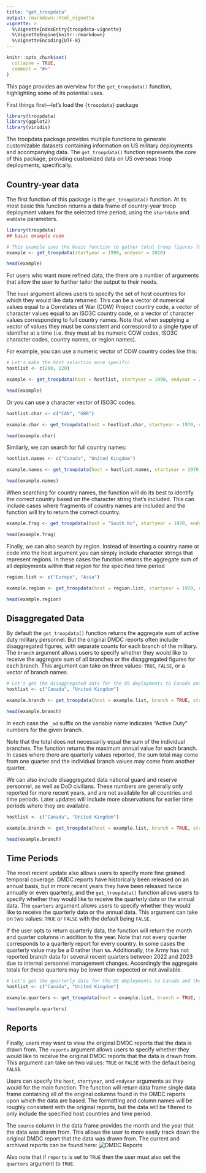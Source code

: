 ```yaml
---
title: "get_troopdata"
output: rmarkdown::html_vignette
vignette: >
  %\VignetteIndexEntry{troopdata-vignette}
  %\VignetteEngine{knitr::rmarkdown}
  %\VignetteEncoding{UTF-8}
---
```


```r
knitr::opts_chunk$set(
  collapse = TRUE,
  comment = "#>"
)

```

This page provides an overview for the `get_troopdata()` function, highlighting some of its potential uses.

First things first—let's load the `{troopdata}` package


```r
library(troopdata)
library(ggplot2)
library(viridis)
```

The troopdata package provides multiple functions to generate customizable datasets containing information on US military deployments and accompanying data. The `get_troopdata()` function represents the core of this package, providing customized data on US overseas troop deployments, specifically.


## Country-year data

The first function of this package is the `get_troopdata()` function. At its most basic this function returns a data frame of country-year troop deployment values for the selected time period, using the `startdate` and `enddate` parameters.

```r
library(troopdata)
## basic example code

# This example uses the basic function to gather total troop figures for all countries from 1990 to 2020
example <- get_troopdata(startyear = 1990, endyear = 2020)

head(example)

```


For users who want more refined data, the there are a number of arguments that allow the user to further tailor the output to their needs.

The `host` argument allows users to specify the set of host countries for which they would like data returned. This can be a vector of numerical values equal to a Correlates of War (COW) Project country code, a vector of character values equal to an ISO3C country code, or a vector of character values corresponding to full country names. Note that when supplying a vector of values they must be consistent and correspond to a single type of identifier at a time (i.e. they must all be numeric COW codes, ISO3C character codes, country names, or region names).

For example, you can use a numeric vector of COW country codes like this:

```r

# Let's make the host selection more specific
hostlist <- c(200, 220)

example <- get_troopdata(host = hostlist, startyear = 1990, endyear = 2020)

head(example)

```

Or you can use a character vector of ISO3C codes.

```r

hostlist.char <- c("CAN", "GBR")

example.char <- get_troopdata(host = hostlist.char, startyear = 1970, endyear = 2020)

head(example.char)

```

Similarly, we can search for full country names:

```r
hostlist.names <- c("Canada", "United Kingdom")

example.names <- get_troopdata(host = hostlist.names, startyear = 1970, endyear = 2020)

head(example.names)

```

When searching for country names, the function will do its best to identify the correct country based on the character string that's included. This can include cases where fragments of country names are included and the function will try to return the correct country. 

```r

example.frag <- get_troopdata(host = "South Ko", startyear = 1970, endyear = 2020)

head(example.frag)

```


Finally, we can also search by region. Instead of inserting a country name or code into the host argument you can simply include character strings that represent regions. In these cases the function returns the aggregate sum of all deployments within that region for the specified time period

```r

region.list <- c("Europe", "Asia")

example.region <- get_troopdata(host = region.list, startyear = 1970, endyear = 2020)

head(example.region)

```



## Disaggregated Data

By default the `get_troopdata()` function returns the aggregate sum of active duty military personnel. But the original DMDC reports often include disaggregated figures, with separate counts for each branch of the military. The `branch` argument allows users to specify whether they would like to receive the aggregate sum of all branches or the disaggregated figures for each branch. This argument can take on three values: `TRUE`, `FALSE`, or a vector of branch names. 

```r

# Let's get the disaggregated data for the US deployments to Canada and the UK
hostlist <- c("Canada", "United Kingdom")

example.branch <- get_troopdata(host = example.list, branch = TRUE, startyear = 1970, endyear = 2020)

head(example.branch)


```

In each case the `_ad` suffix on the variable name indicates "Active Duty" numbers for the given branch.

Note that the total does not necessarily equal the sum of the individual branches. The function returns the maximum annual value for each branch. In cases where there are quarterly values reported, the sum total may come from one quarter and the individual branch values may come from another quarter.

We can also include disaggregated data national guard and reserve personnel, as well as DoD civilians. These numbers are generally only reported for more recent years, and are not available for all countries and time periods. Later updates will include more observations for earlier time periods where they are available.

```r

hostlist <- c("Canada", "United Kingdom")

example.branch <- get_troopdata(host = example.list, branch = TRUE, startyear = 1970, endyear = 2020, guard_reserve = TRUE, civilians = TRUE)

head(example.branch)

```


## Time Periods

The most recent update also allows users to specify more fine grained temporal coverage. DMDC reports have historically been released on an annual basis, but in more recent years they have been released twice annually or even quarterly, and the `get_troopdata()` function allows users to specify whether they would like to receive the quarterly data or the annual data. The `quarters` argument allows users to specify whether they would like to receive the quarterly data or the annual data. This argument can take on two values: `TRUE` or `FALSE` with the default being `FALSE`. 

If the user opts to return quarterly data, the function will return the month and quarter columns in addition to the year. Note that not every quarter corresponds to a quarterly report for every country. In some cases the quarterly value may be a 0 rather than `NA`. Additionally, the Army has not reported branch data for several recent quarters between 2022 and 2023 due to internal personnel management changes. Accordingly the aggregate totals for these quarters may be lower than expected or not available. 



```r

# Let's get the quarterly data for the US deployments to Canada and the UK
hostlist <- c("Canada", "United Kingdom")

example.quarters <- get_troopdata(host = example.list, branch = TRUE, startyear = 2015, endyear = 2022, quarters = TRUE)

head(example.quarters)

```


## Reports

Finally, users may want to view the original DMDC reports that the data is drawn from. The `reports` argument allows users to specify whether they would like to receive the original DMDC reports that the data is drawn from. This argument can take on two values: `TRUE` or `FALSE` with the default being `FALSE`.

Users can specify the `host`, `startyear`, and `endyear` arguments as they would for the main function. The function will return data frame single data frame containing all of the original columns found in the DMDC reports upon which the data are based. The formatting and column names will be roughly consistent with the original reports, but the data will be filtered to only include the specified host countries and time period. 

The `source` column in the data frame provides the month and the year that the data was drawn from. This allows the user to more easily track down the original DMDC report that the data was drawn from. The current and archived reports can be found here: ![DMDC Reports](https://dwp.dmdc.osd.mil/dwp/app/dod-data-reports/workforce-reports)

Also note that if `reports` is set to `TRUE` then the user must also set the `quarters` argument to `TRUE`. 

